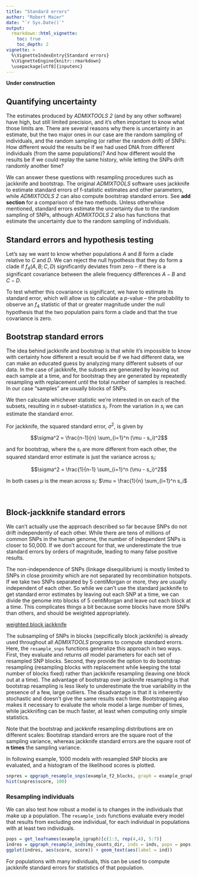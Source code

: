 ```yaml
---
title: "Standard errors"
author: "Robert Maier"
date: "`r Sys.Date()`"
output:
  rmarkdown::html_vignette:
    toc: true
    toc_depth: 2
vignette: >
  %\VignetteIndexEntry{Standard errors}
  %\VignetteEngine{knitr::rmarkdown}
  \usepackage[utf8]{inputenc}
---
```


**Under construction**


## Quantifying uncertainty

The estimates produced by *ADMIXTOOLS 2* (and by any other software) have high, but still limited precision, and it's often important to know what those limits are. There are several reasons why there is uncertainty in an estimate, but the two major ones in our case are the random sampling of individuals, and the random sampling (or rather the random drift) of SNPs: How different would the results be if we had used DNA from different individuals (from the same populations)? And how different would the results be if we could replay the same history, while letting the SNPs drift randomly another time?

We can answer these questions with resampling procedures such as jackknife and bootstrap. The original *ADMIXTOOLS* software uses jackknife to estimate standard errors of f-statistic estimates and other parameters, while *ADMIXTOOLS 2* can also compute bootstrap standard errors. See **add section** for a comparison of the two methods. Unless otherwhise mentioned, standard errors estimate the uncertainty due to the random sampling of SNPs, although *ADMIXTOOLS 2* also has functions that estimate the uncertainty due to the random sampling of individuals.



## Standard errors and hypothesis testing

Let's say we want to know whether populations $A$ and $B$ form a clade relative to $C$ and $D$. We can reject the null hypothesis that they do form a clade if $f_4(A, B; C, D)$ significantly deviates from zero -- if there is a significant covariance between the allele frequency differences $A-B$ and $C-D$.

To test whether this covariance is significant, we have to estimate its standard error, which will allow us to calculate a *p*-value -- the probability to observe an $f_4$ statistic of that or greater magnitude under the null hypothesis that the two population pairs form a clade and that the true covariance is zero.


## Bootstrap standard errors

The idea behind jackknife and bootstrap is that while it's impossible to know with certainty how different a result would be if we had different data, we can make an educated guess by analyzing many different subsets of our data. In the case of jackknife, the subsets are generated by leaving out each sample at a time, and for bootstrap they are generated by repeatedly resampling with replacement until the total number of samples is reached. In our case "samples" are usually blocks of SNPs.

We then calculate whichever statistic we're interested in on each of the subsets, resulting in $n$ subset-statistics $s_i$. From the variation in $s_i$ we can estimate the standard error.

For jackknife, the squared standard error, $\sigma^2$, is given by

$$\sigma^2 = \frac{n-1}{n} \sum_{i=1}^n (\mu - s_i)^2$$

and for bootstrap, where the $s_i$ are more different from each other, the squared standard error estimate is just the variance across $s_i$:

$$\sigma^2 = \frac{1}{n-1} \sum_{i=1}^n (\mu - s_i)^2$$

In both cases $\mu$ is the mean across $s_i$: $\mu = \frac{1}{n} \sum_{i=1}^n s_i$

<br>



## Block-jackknife standard errors

We can't actually use the approach described so far because SNPs do not drift independently of each other. While there are tens of millions of common SNPs in the human genome, the number of independent SNPs is closer to 50,000. If we don't account for that, we underestimate the true standard errors by orders of magnitude, leading to many false positive results.

The non-independence of SNPs (linkage disequilibrium) is mostly limited to SNPs in close proximity which are not separated by recombination hotspots. If we take two SNPs separated by 5 centiMorgan or more, they are usually independent of each other. So while we can't use the standard jackknife to get standard error estimates by leaving out each SNP at a time, we can divide the genome into blocks of 5 centiMorgan and leave out each block at a time. This complicates things a bit because some blocks have more SNPs than others, and should be weighted appropriately.

[weighted block jackknife](https://reich.hms.harvard.edu/sites/reich.hms.harvard.edu/files/inline-files/wjack.pdf)

<!-- $$\sigma^2 = \frac{1}{n} \sum_{i=1}^n \frac{1}{x_i - 1} (x_i \mu_{tot} - \mu_{jack} - s_i (x_i-1) )^2$$ -->

<!-- where $\mu_{tot}$ is the mean calculated from all blocks, $\mu_{jack} = \frac{1}{n} \sum_i s_i$ (the jackknife mean), and $x_i = \frac{\sum{l_i}}{l_i}$ (the inverse of the relative block length). -->









The subsampling of SNPs in blocks (sepcifically block jackknife) is already used throughout all *ADMIXTOOLS* programs to compute standard erorrs. Here, the `resample_snps` functions generalize this approach in two ways. First, they evaluate and returns *all* model parameters for each set of resampled SNP blocks. Second, they provide the option to do bootstrap resampling (resampling blocks with replacement while keeping the total number of blocks fixed) rather than jackknife resampling (leaving one block out at a time). The advantage of bootstrap over jackknife resampling is that bootstrap resampling is less likely to underestimate the true variability in the presence of a few, large outliers. The disadvantage is that it is inherently stochastic and doesn't give the same results each time. Bootstrapping also makes it necessary to evaluate the whole model a large number of times, while jackknifing can be much faster, at least when computing only simple statistics.

Note that the bootstrap and jackknife resampling distributions are on different scales: Bootstrap standard errors are the square root of the sampling variance, whereas jackknife standard errors are the square root of **n times** the sampling variance.

In following example, 1000 models with resampled SNP blocks are evaluated, and a histogram of the likelihood scores is plotted.

```r
snpres = qpgraph_resample_snps(example_f2_blocks, graph = example_graph, boot = 1000)
hist(snpres$score, 100)
```


### Resampling individuals

We can also test how robust a model is to changes in the individuals that make up a population. The `resample_inds` functions evaluate every model that results from excluding one individual, for each individual in populations with at least two individuals.

```r
pops = get_leafnames(example_igraph)[c(1:3, rep(4,4), 5:7)]
indres = qpgraph_resample_inds(my_counts_dir, inds = inds, pops = pops, graph = example_graph)
ggplot(indres, aes(score, score)) + geom_text(aes(label = ind))
```

For populations with many individuals, this can be used to compute jackknife standard errors for statistics of that population.

<br>







